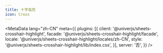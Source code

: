 ```yaml
---
title: 十字高亮
icon: Cross
---
```


<MetaData
  lang="zh-CN"
  meta={{
    plugins: [{
      client: '@univerjs/sheets-crosshair-highlight',
      facade: '@univerjs/sheets-crosshair-highlight/facade',
      locale: '@univerjs/sheets-crosshair-highlight/locales/zh-CN',
      style: '@univerjs/sheets-crosshair-highlight/lib/index.css',
    }],
    server: '否',
  }}
/>
